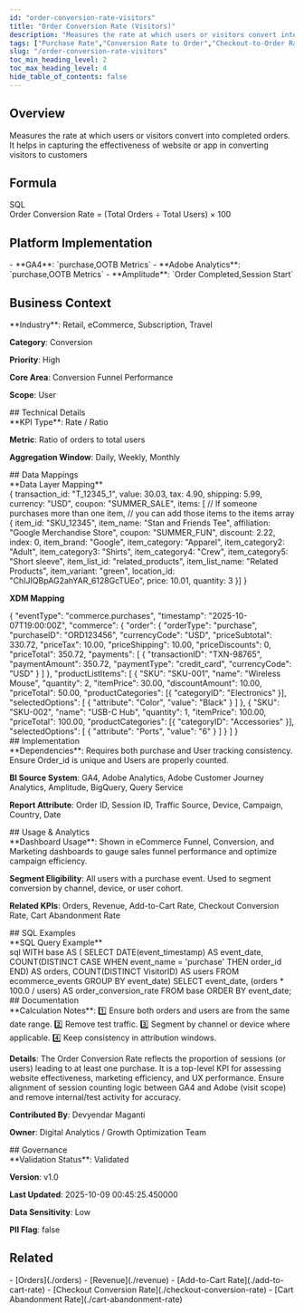 ```yaml
---
id: "order-conversion-rate-visitors"
title: "Order Conversion Rate (Visitors)"
description: "Measures the rate at which users or visitors convert into completed orders. It helps in capturing the effectiveness of website or app in converting visitors to customers"
tags: ["Purchase Rate","Conversion Rate to Order","Checkout-to-Order Rate","Retail","eCommerce","Subscription","Travel","Conversion"]
slug: "/order-conversion-rate-visitors"
toc_min_heading_level: 2
toc_max_heading_level: 4
hide_table_of_contents: false
---
```


<div class="mui-section">
<h2>Overview</h2>
<div class="mui-overview">Measures the rate at which users or visitors convert into completed orders. It helps in capturing the effectiveness of website or app in converting visitors to customers</div>
</div>

<div class="mui-section">
<h2>Formula</h2>
<div class="mui-code-label">SQL</div>
<div class="mui-code-block">Order Conversion Rate = (Total Orders ÷ Total Users) × 100</div>
</div>

<div class="mui-section">
<h2>Platform Implementation</h2>
- **GA4**: `purchase,OOTB Metrics`
- **Adobe Analytics**: `purchase,OOTB Metrics`
- **Amplitude**: `Order Completed,Session Start`
</div>

## Business Context

<div class="mui-section">
**Industry**: Retail, eCommerce, Subscription, Travel

**Category**: Conversion

**Priority**: High

**Core Area**: Conversion Funnel Performance

**Scope**: User
</div>
## Technical Details

<div class="mui-section">
**KPI Type**: Rate / Ratio

**Metric**: Ratio of orders to total users

**Aggregation Window**: Daily, Weekly, Monthly
</div>
## Data Mappings

<div class="mui-section">
**Data Layer Mapping**

<div class="mui-code-block" data-language="json">&#123;
        transaction_id: &quot;T_12345_1&quot;,
        value: 30.03,
        tax: 4.90,
        shipping: 5.99,
        currency: &quot;USD&quot;,
        coupon: &quot;SUMMER_SALE&quot;,
        items: [
        // If someone purchases more than one item,
        // you can add those items to the items array
         &#123;
          item_id: &quot;SKU_12345&quot;,
          item_name: &quot;Stan and Friends Tee&quot;,
          affiliation: &quot;Google Merchandise Store&quot;,
          coupon: &quot;SUMMER_FUN&quot;,
          discount: 2.22,
          index: 0,
          item_brand: &quot;Google&quot;,
          item_category: &quot;Apparel&quot;,
          item_category2: &quot;Adult&quot;,
          item_category3: &quot;Shirts&quot;,
          item_category4: &quot;Crew&quot;,
          item_category5: &quot;Short sleeve&quot;,
          item_list_id: &quot;related_products&quot;,
          item_list_name: &quot;Related Products&quot;,
          item_variant: &quot;green&quot;,
          location_id: &quot;ChIJIQBpAG2ahYAR_6128GcTUEo&quot;,
          price: 10.01,
          quantity: 3
        &#125;]
    &#125;</div>

**XDM Mapping**

<div class="mui-code-block" data-language="json">&#123;
  &quot;eventType&quot;: &quot;commerce.purchases&quot;,
  &quot;timestamp&quot;: &quot;2025-10-07T19:00:00Z&quot;,
  &quot;commerce&quot;: &#123;
    &quot;order&quot;: &#123;
      &quot;orderType&quot;: &quot;purchase&quot;,
      &quot;purchaseID&quot;: &quot;ORD123456&quot;,
      &quot;currencyCode&quot;: &quot;USD&quot;,
      &quot;priceSubtotal&quot;: 330.72,
      &quot;priceTax&quot;: 10.00,
      &quot;priceShipping&quot;: 10.00,
      &quot;priceDiscounts&quot;: 0,
      &quot;priceTotal&quot;: 350.72,
      &quot;payments&quot;: [
        &#123;
          &quot;transactionID&quot;: &quot;TXN-98765&quot;,
          &quot;paymentAmount&quot;: 350.72,
          &quot;paymentType&quot;: &quot;credit_card&quot;,
          &quot;currencyCode&quot;: &quot;USD&quot;
        &#125;
      ]
    &#125;,
    &quot;productListItems&quot;: [
      &#123;
        &quot;SKU&quot;: &quot;SKU-001&quot;,
        &quot;name&quot;: &quot;Wireless Mouse&quot;,
        &quot;quantity&quot;: 2,
        &quot;itemPrice&quot;: 30.00,
        &quot;discountAmount&quot;: 10.00,
        &quot;priceTotal&quot;: 50.00,
        &quot;productCategories&quot;: [&#123; &quot;categoryID&quot;: &quot;Electronics&quot; &#125;],
        &quot;selectedOptions&quot;: [
          &#123; &quot;attribute&quot;: &quot;Color&quot;, &quot;value&quot;: &quot;Black&quot; &#125;
        ]
      &#125;,
      &#123;
        &quot;SKU&quot;: &quot;SKU-002&quot;,
        &quot;name&quot;: &quot;USB-C Hub&quot;,
        &quot;quantity&quot;: 1,
        &quot;itemPrice&quot;: 100.00,
        &quot;priceTotal&quot;: 100.00,
        &quot;productCategories&quot;: [&#123; &quot;categoryID&quot;: &quot;Accessories&quot; &#125;],
        &quot;selectedOptions&quot;: [
          &#123; &quot;attribute&quot;: &quot;Ports&quot;, &quot;value&quot;: &quot;6&quot; &#125;
        ]
      &#125;
    ]
  &#125;</div>
</div>
## Implementation

<div class="mui-section">
**Dependencies**: Requires both purchase and User tracking consistency. Ensure Order_id is unique and Users are properly counted.

**BI Source System**: GA4, Adobe Analytics, Adobe Customer Journey Analytics, Amplitude, BigQuery, Query Service

**Report Attribute**: Order ID, Session ID, Traffic Source, Device, Campaign, Country, Date
</div>
## Usage & Analytics

<div class="mui-section">
**Dashboard Usage**: Shown in eCommerce Funnel, Conversion, and Marketing dashboards to gauge sales funnel performance and optimize campaign efficiency.

**Segment Eligibility**: All users with a purchase event. Used to segment conversion by channel, device, or user cohort.

**Related KPIs**: Orders, Revenue, Add-to-Cart Rate, Checkout Conversion Rate, Cart Abandonment Rate
</div>
## SQL Examples

<div class="mui-section">
**SQL Query Example**

<div class="mui-code-block" data-language="sql">sql
WITH base AS (
 SELECT DATE(event_timestamp) AS event_date, 
 COUNT(DISTINCT CASE WHEN event_name = &#x27;purchase&#x27; THEN order_id END) AS orders, 
 COUNT(DISTINCT VisitorID) AS users
 FROM ecommerce_events
 GROUP BY event_date)
SELECT event_date, 
 (orders * 100.0 / users) AS order_conversion_rate
FROM base
ORDER BY event_date;</div>
</div>
## Documentation

<div class="mui-section">
**Calculation Notes**: 1️⃣ Ensure both orders and users are from the same date range.
2️⃣ Remove test traffic.
3️⃣ Segment by channel or device where applicable.
4️⃣ Keep consistency in attribution windows.

**Details**: The Order Conversion Rate reflects the proportion of sessions (or users) leading to at least one purchase. It is a top-level KPI for assessing website effectiveness, marketing efficiency, and UX performance. Ensure alignment of session counting logic between GA4 and Adobe (visit scope) and remove internal/test activity for accuracy.

**Contributed By**: Devyendar Maganti

**Owner**: Digital Analytics / Growth Optimization Team
</div>
## Governance

<div class="mui-section">
**Validation Status**: Validated

**Version**: v1.0

**Last Updated**: 2025-10-09 00:45:25.450000

**Data Sensitivity**: Low

**PII Flag**: false
</div>

<div class="mui-section">
<h2>Related</h2>
<div class="mui-overview">
- [Orders](./orders)
- [Revenue](./revenue)
- [Add-to-Cart Rate](./add-to-cart-rate)
- [Checkout Conversion Rate](./checkout-conversion-rate)
- [Cart Abandonment Rate](./cart-abandonment-rate)
</div>
</div>